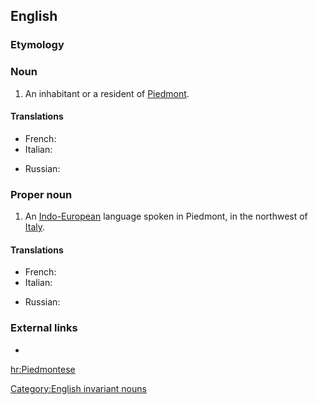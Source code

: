 ==English==
{{wikipedia}}

===Etymology===
{{suffix|Piedmont|ese}}

===Noun===
{{en-noun|Piedmontese}}

# An inhabitant or a resident of [[Piedmont]].

====Translations====
{{trans-top|inhabitant}}
* French: {{t+|fr|Piémontais|m}}
* Italian: {{t+|it|piemontese|m|f}}
{{trans-mid}}
* Russian: {{t|ru|пьемонтец|m|sc=Cyrl}}
{{trans-bottom}}

===Proper noun===
{{en-proper noun}}

# An [[Indo-European]] language spoken in Piedmont, in the northwest of [[Italy]].

====Translations====
{{trans-top|language}}
* French: {{t+|fr|piémontais|m}}
* Italian: {{t+|it|piemontese|m}}
{{trans-mid}}
* Russian: {{t|ru|пьемонтский|sc=Cyrl}}
{{trans-bottom}}

===External links===
* {{ethnologue|code=pms}}

[[Category:English invariant nouns]]

[[hr:Piedmontese]]